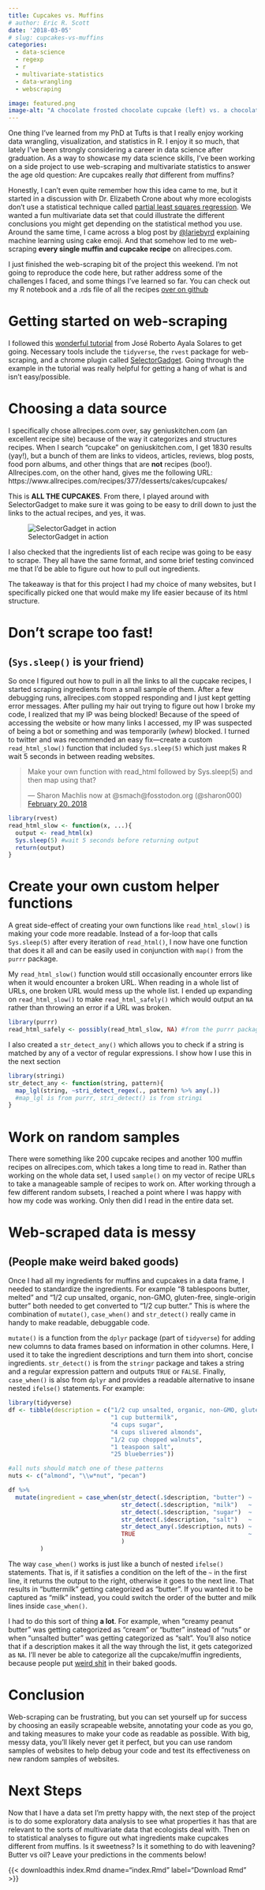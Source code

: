 ```yaml
---
title: Cupcakes vs. Muffins
# author: Eric R. Scott
date: '2018-03-05'
# slug: cupcakes-vs-muffins
categories:
  - data-science
  - regexp
  - r
  - multivariate-statistics
  - data-wrangling
  - webscraping

image: featured.png
image-alt: "A chocolate frosted chocolate cupcake (left) vs. a chocolate chip muffin (right)"
---
```



One thing I've learned from my PhD at Tufts is that I really enjoy working data wrangling, visualization, and statistics in R.
I enjoy it so much, that lately I've been strongly considering a career in data science after graduation.
As a way to showcase my data science skills, I've been working on a side project to use web-scraping and multivariate statistics to answer the age old question: Are cupcakes really *that* different from muffins?

Honestly, I can't even quite remember how this idea came to me, but it started in a discussion with Dr. Elizabeth Crone about why more ecologists don't use a statistical technique called [partial least squares regression](https://en.wikipedia.org/wiki/Partial_least_squares_regression).
We wanted a fun multivariate data set that could illustrate the different conclusions you might get depending on the statistical method you use.
Around the same time, I came across a blog post by [\@lariebyrd](https://aczane.netlify.com/2018/02/08/the-first-and-namesake-post-is-it-cake/) explaining machine learning using cake emoji.
And that somehow led to me web-scraping **every single muffin and cupcake recipe** on allrecipes.com.

I just finished the web-scraping bit of the project this weekend.
I'm not going to reproduce the code here, but rather address some of the challenges I faced, and some things I've learned so far.
You can check out my R notebook and a .rds file of all the recipes [over on github](https://github.com/Aariq/cupcakes-vs-muffins)

# Getting started on web-scraping

I followed this [wonderful tutorial](https://towardsdatascience.com/web-scraping-tutorial-in-r-5e71fd107f32) from José Roberto Ayala Solares to get going.
Necessary tools include the `tidyverse`, the `rvest` package for web-scraping, and a chrome plugin called [SelectorGadget](http://selectorgadget.com/).
Going through the example in the tutorial was really helpful for getting a hang of what is and isn't easy/possible.

# Choosing a data source

I specifically chose allrecipes.com over, say geniuskitchen.com (an excellent recipe site) because of the way it categorizes and structures recipes.
When I search "cupcake" on geniuskitchen.com, I get 1830 results (yay!), but a bunch of them are links to videos, articles, reviews, blog posts, food porn albums, and other things that are **not** recipes (boo!).
Allrecipes.com, on the other hand, gives me the following URL: https://www.allrecipes.com/recipes/377/desserts/cakes/cupcakes/

This is **ALL THE CUPCAKES**. From there, I played around with SelectorGadget to make sure it was going to be easy to drill down to just the links to the actual recipes, and yes, it was.

![SelectorGadget in action](selector-gadget.png){fig-alt="Screenshot of a recipe website with a toolbar at the bottom displaying the selector \".fixed-recipe-card_title-link\".  The title/link to the recipes are highlighted on the page." fig-align="center"}

I also checked that the ingredients list of each recipe was going to be easy to scrape.
They all have the same format, and some brief testing convinced me that I'd be able to figure out how to pull out ingredients.

The takeaway is that for this project I had my choice of many websites, but I specifically picked one that would make my life easier because of its html structure.

# Don't scrape too fast!

## (`Sys.sleep()` is your friend)

So once I figured out how to pull in all the links to all the cupcake recipes, I started scraping ingredients from a small sample of them.
After a few debugging runs, allrecipes.com stopped responding and I just kept getting error messages.
After pulling my hair out trying to figure out how I broke my code, I realized that my IP was being blocked!
Because of the speed of accessing the website or how many links I accessed, my IP was suspected of being a bot or something and was temporarily (*whew*) blocked.
I turned to twitter and was recommended an easy fix---create a custom `read_html_slow()` function that included `Sys.sleep(5)` which just makes R wait 5 seconds in between reading websites.

<blockquote class="twitter-tweet">

<p lang="en" dir="ltr">

Make your own function with read_html followed by Sys.sleep(5) and then map using that?

</p>

--- Sharon Machlis now at @smach\@fosstodon.org (@sharon000) <a href="https://twitter.com/sharon000/status/965808697346789378?ref_src=twsrc%5Etfw">February 20, 2018</a>

</blockquote>

```{=html}
<script async src="https://platform.twitter.com/widgets.js" charset="utf-8"></script>
```
```r
library(rvest)
read_html_slow <- function(x, ...){
  output <- read_html(x)
  Sys.sleep(5) #wait 5 seconds before returning output
  return(output)
}
```

# Create your own custom helper functions

A great side-effect of creating your own functions like `read_html_slow()` is making your code more readable.
Instead of a for-loop that calls `Sys.sleep(5)` after every iteration of `read_html()`, I now have one function that does it all and can be easily used in conjunction with `map()` from the `purrr` package.

My `read_html_slow()` function would still occasionally encounter errors like when it would encounter a broken URL.
When reading in a whole list of URLs, one broken URL would mess up the whole list.
I ended up expanding on `read_html_slow()` to make `read_html_safely()` which would output an `NA` rather than throwing an error if a URL was broken.

```r
library(purrr)
read_html_safely <- possibly(read_html_slow, NA) #from the purrr package
```

I also created a `str_detect_any()` which allows you to check if a string is matched by any of a vector of regular expressions.
I show how I use this in the next section

```r
library(stringi)
str_detect_any <- function(string, pattern){
  map_lgl(string, ~stri_detect_regex(., pattern) %>% any(.)) 
  #map_lgl is from purrr, stri_detect() is from stringi
}
```

# Work on random samples

There were something like 200 cupcake recipes and another 100 muffin recipes on allrecipes.com, which takes a long time to read in.
Rather than working on the whole data set, I used `sample()` on my vector of recipe URLs to take a manageable sample of recipes to work on.
After working through a few different random subsets, I reached a point where I was happy with how my code was working.
Only then did I read in the entire data set.

# Web-scraped data is messy

## (People make weird baked goods)

Once I had all my ingredients for muffins and cupcakes in a data frame, I needed to standardize the ingredients.
For example "8 tablespoons butter, melted" and "1/2 cup unsalted, organic, non-GMO, gluten-free, single-origin butter" both needed to get converted to "1/2 cup butter." This is where the combination of `mutate()`, `case_when()` and `str_detect()` really came in handy to make readable, debuggable code.

`mutate()` is a function from the `dplyr` package (part of `tidyverse`) for adding new columns to data frames based on information in other columns.
Here, I used it to take the ingredient descriptions and turn them into short, concise ingredients.
`str_detect()` is from the `stringr` package and takes a string and a regular expression pattern and outputs `TRUE` or `FALSE`.
Finally, `case_when()` is also from `dplyr` and provides a readable alternative to insane nested `ifelse()` statements.
For example:

```r
library(tidyverse)
df <- tibble(description = c("1/2 cup unsalted, organic, non-GMO, gluten-free, single-origin butter",
                             "1 cup buttermilk",
                             "4 cups sugar",
                             "4 cups slivered almonds",
                             "1/2 cup chopped walnuts",
                             "1 teaspoon salt",
                             "25 blueberries"))

#all nuts should match one of these patterns
nuts <- c("almond", "\\w*nut", "pecan")

df %>%
  mutate(ingredient = case_when(str_detect(.$description, "butter") ~  "butter",
                                str_detect(.$description, "milk")   ~  "milk",
                                str_detect(.$description, "sugar")  ~  "sugar",
                                str_detect(.$description, "salt")   ~  "salt",
                                str_detect_any(.$description, nuts) ~  "nut",
                                TRUE                                ~  as.character(NA)
                                )
         )
```

The way `case_when()` works is just like a bunch of nested `ifelse()` statements.
That is, if it satisfies a condition on the left of the `~` in the first line, it returns the output to the right, otherwise it goes to the next line.
That results in "buttermilk" getting categorized as "butter".
If you wanted it to be captured as "milk" instead, you could switch the order of the butter and milk lines inside `case_when()`.

I had to do this sort of thing **a lot**.
For example, when "creamy peanut butter" was getting categorized as "cream" or "butter" instead of "nuts" or when "unsalted butter" was getting categorized as "salt".
You'll also notice that if a description makes it all the way through the list, it gets categorized as `NA`.
I'll never be able to categorize all the cupcake/muffin ingredients, because people put [weird shit](https://www.allrecipes.com/recipe/215561/peanut-butter-bacon-cupcake/) in their baked goods.

# Conclusion

Web-scraping can be frustrating, but you can set yourself up for success by choosing an easily scrapeable website, annotating your code as you go, and taking measures to make your code as readable as possible.
With big, messy data, you'll likely never get it perfect, but you can use random samples of websites to help debug your code and test its effectiveness on new random samples of websites.

# Next Steps

Now that I have a data set I'm pretty happy with, the next step of the project is to do some exploratory data analysis to see what properties it has that are relevant to the sorts of multivariate data that ecologists deal with.
Then on to statistical analyses to figure out what ingredients make cupcakes different from muffins.
Is it sweetness?
Is it something to do with leavening?
Butter vs oil?
Leave your predictions in the comments below!

{{< downloadthis index.Rmd dname="index.Rmd" label="Download Rmd" >}}

